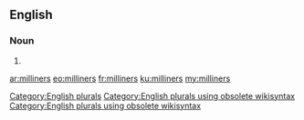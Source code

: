 ==English==

===Noun===
{{head|en}}

# {{plural of|milliner}}

[[Category:English plurals]][[Category:English plurals using obsolete wikisyntax]][[Category:English plurals using obsolete wikisyntax]]

[[ar:milliners]]
[[eo:milliners]]
[[fr:milliners]]
[[ku:milliners]]
[[my:milliners]]